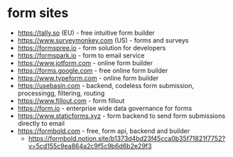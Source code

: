 # form sites
- https://tally.so (EU) - free intuitive form builder
- https://www.surveymonkey.com (US) - forms and surveys
- https://formspree.io - form solution for developers
- https://formspark.io - form to email service
- https://www.jotform.com - online form builder
- https://forms.google.com - free online form builder
- https://www.typeform.com - online form builder
- https://usebasin.com - backend, codeless form submission, processingg, filtering, routing
- https://www.fillout.com - form fillout
- https://form.io - enterprise wide data governance for forms
- https://www.staticforms.xyz - form backend to send form submissions directly to email
- https://formbold.com - free, form api, backend and builder
  - https://formbold.notion.site/b1373d4bd23f45cca0b35f71821f7752?v=5cd155c9ea864a2c9f5c9b6d6b2e29f3